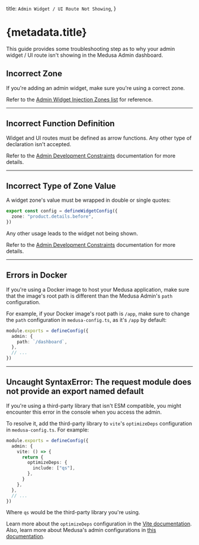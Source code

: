   title: `Admin Widget / UI Route Not Showing`,
}

# {metadata.title}

This guide provides some troubleshooting step as to why your admin widget / UI route isn't showing in the Medusa Admin dashboard.

## Incorrect Zone

If you're adding an admin widget, make sure you're using a correct zone.

Refer to the [Admin Widget Injection Zones list](../../../admin-widget-injection-zones/page.mdx) for reference.

---

## Incorrect Function Definition

Widget and UI routes must be defined as arrow functions. Any other type of declaration isn't accepted.

Refer to the [Admin Development Constraints](!docs!/learn/fundamentals/admin/constraints) documentation for more details.

---

## Incorrect Type of Zone Value

A widget zone's value must be wrapped in double or single quotes:

```ts
export const config = defineWidgetConfig({
  zone: "product.details.before",
})
```

Any other usage leads to the widget not being shown.

Refer to the [Admin Development Constraints](!docs!/learn/fundamentals/admin/constraints) documentation for more details.

---

## Errors in Docker

If you're using a Docker image to host your Medusa application, make sure that the image's root path is different than the Medusa Admin's `path` configuration.

For example, if your Docker image's root path is `/app`, make sure to change the `path` configuration in `medusa-config.ts`, as it's `/app` by default:

```ts title="medusa-config.ts"
module.exports = defineConfig({
  admin: {
    path: `/dashboard`,
  },
  // ...
})
```

---

## Uncaught SyntaxError: The request module does not provide an export named default

If you're using a third-party library that isn't ESM compatible, you might encounter this error in the console when you access the admin.

To resolve it, add the third-party library to `vite`'s `optimizeDeps` configuration in `medusa-config.ts`. For example:

```ts title="medusa-config.ts"
module.exports = defineConfig({
  admin: {
    vite: () => {
      return {
        optimizeDeps: {
          include: ["qs"],
        },
      }
    },
  },
  // ...
})
```

Where `qs` would be the third-party library you're using.

Learn more about the `optimizeDeps` configuration in the [Vite documentation](https://vite.dev/config/dep-optimization-options). Also, learn more about Medusa's admin configurations in [this documentation](!docs!/learn/configurations/medusa-config).
